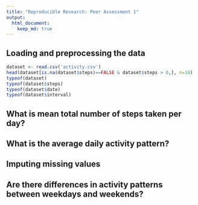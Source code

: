 ```yaml
---
title: "Reproducible Research: Peer Assessment 1"
output: 
  html_document:
    keep_md: true
---
```



## Loading and preprocessing the data
```r
dataset <- read.csv('activity.csv')
head(dataset[is.na(dataset$steps)==FALSE & dataset$steps > 0,], n=10)
typeof(dataset)
typeof(dataset$steps)
typeof(dataset$date)
typeof(dataset$interval)
```

## What is mean total number of steps taken per day?



## What is the average daily activity pattern?



## Imputing missing values



## Are there differences in activity patterns between weekdays and weekends?
